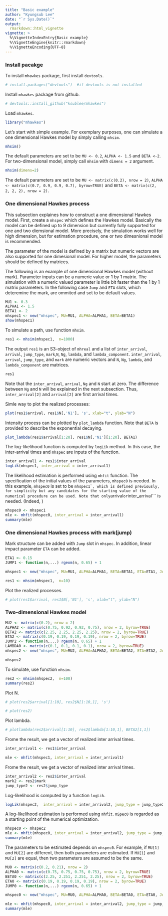 ```yaml
---
title: "Basic example"
author: "Kyungsub Lee"
date: "`r Sys.Date()`"
output: 
  rmarkdown::html_vignette
vignette: >
  %\VignetteIndexEntry{Basic example}
  %\VignetteEngine{knitr::rmarkdown}
  %\VignetteEncoding{UTF-8}
---
```


### Install pacakge

To install ```mhawkes``` package, first install ```devtools```.

```r
# install.packages("devtools")  #if devtools is not installed
```

Install ```mhawkes``` package from github.

```r
# devtools::install_github("ksublee/mhawkes")
```

Load ```mhawkes```.

```r
library("mhawkes")
```

Let's start with simple example.
For exemplary purposes, one can simulate a one dimensional Hawkes model by simply calling ```mhsim```.
```r
mhsim()
```
The default parameters are set to be ```MU <- 0.2```, ```ALPHA <- 1.5``` and ```BETA <-2 ```.
For two-dimensional model, simply call ```mhsim``` with ```dimens = 2``` argument.
```r
mhsim(dimens=2)
```
The default parameters are set to be ```MU <- matrix(c(0.2), nrow = 2)```, ```ALPHA <- matrix(c(0.7, 0.9, 0.9, 0.7), byrow=TRUE)``` and ```BETA <- matrix(c(2, 2, 2, 2), nrow = 2)```.


### One dimensional Hawkes process

This subsection explaines how to construct a one dimensional Hawkes model.
First, create a ```mhspec``` which defines the Hawkes model.
Basically the model can be defined up to 9 dimension
but currently fully supported for one and two diemsional model.
More precisely, the simulation works well for high dimension, 
but for estimation procedure, one or two dimesnional model is recommended.

The parameter of the model is defined by a matrix but numeric vectors are also supported for one dimesional model.
For higher model, the parameters should be defined by matrices.


The following is an example of one dimensional Hawkes model (without mark).
Parameter inputs can be a numeric value or 1 by 1 matrix.
The simulation with a numeric valued parameter is little bit faster than the 1 by 1 matrix parameters.
In the following case ```Jump``` and ```ETA``` slots, which deteremine the mark, are ommited and set to be default values.

```r
MU1 <- 0.3
ALPHA1 <- 1.5
BETA1 <- 2
mhspec1 <- new("mhspec", MU=MU1, ALPHA=ALPHA1, BETA=BETA1)
show(mhspec1)
```

To simulate a path, use function ```mhsim```.

```r
res1 <- mhsim(mhspec1,  n=1000)
```

The output ```res1``` is an S3-object of ```mhreal``` and a list of ```inter_arrival```, ```arrival```, ```jump_type```, ```mark```,```N```, ```Ng```, ```lambda```, and ```lambda_component```.
```inter_arrival```, ```arrival```, ```jump_type```, and ```mark``` are numeric vectors
and ```N```, ```Ng```, ```lambda```, and ```lambda_component``` are matrices.

```r
res1
```

Note that the ```inter_arrival```, ```arrival```, ```Ng``` and ```N``` start at zero.
The difference between ```Ng``` and ```N``` will be explained in the next subsection.
Thus, ```inter_arrival[2]``` and ```arrival[2]``` are first arrival times.


Simle way to plot the realized processes:
```r
plot(res1$arrival, res1$N[,'N1'], 's', xlab="t", ylab="N")
```

Intensity process can be plotted by ```plot_lambda``` function.
Note that ```BETA``` is provided to describe the exponential decaying.

```r
plot_lambda(res1$arrival[1:20], res1$N[,'N1'][1:20], BETA1)
```

The log-likelihood function is computed by ```logLik``` method.
In this case, the inter-arrival times and ```mhspec``` are inputs of the function. 

```r
inter_arrival1 <- res1$inter_arrival
logLik(mhspec1, inter_arrival = inter_arrival1)
```


The likelihood estimation is performed using ```mhfit``` function.
The specification of the initial values of the parameters, ```mhspec0``` is needed.
In this example, ```mhspec0``` is set to be ```mhspec1`, which is defined previously, for simplicity but any candidates for the starting value of the numerical procedure can be used.
Note that only ```arrival``` or ```inter_arrival``` is needed.
(Indeed, )

```r
mhspec0 <- mhspec1
mle <- mhfit(mhspec0, inter_arrival = inter_arrival1)
summary(mle)
```



### One dimensional Hawkes process with mark(jump)

Mark structure can be added with ```Jump``` slot in ```mhspec```.
In addition, linear impact parameter ```ETA``` can be added.

```r
ETA1 <- 0.15
JUMP1 <- function(n,...) rgeom(n, 0.65) + 1

mhspec1 <- new("mhspec", MU=MU1, ALPHA=ALPHA1, BETA=BETA1, ETA=ETA1, Jump =JUMP1)
```
```r
res1 <- mhsim(mhspec1,  n=10)
```


Plot the realized processes.

```r
# plot(res1$arrival, res1$N[,'N1'], 's', xlab="t", ylab="N")
```


### Two-dimensional Hawkes model

```r
MU2 <- matrix(c(0.2), nrow = 2)
ALPHA2 <- matrix(c(0.75, 0.92, 0.92, 0.75), nrow = 2, byrow=TRUE)
BETA2 <- matrix(c(2.25, 2.25, 2.25, 2.25), nrow = 2, byrow=TRUE)
ETA2 <- matrix(c(0.19, 0.19, 0.19, 0.19), nrow = 2, byrow=TRUE)
JUMP2 <- function(n,...) rgeom(n, 0.65) + 1
LAMBDA0 <- matrix(c(0.1, 0.1, 0.1, 0.1), nrow = 2, byrow=TRUE)
mhspec2 <- new("mhspec", MU=MU2, ALPHA=ALPHA2, BETA=BETA2, ETA=ETA2, Jump =JUMP2)
```

```r
mhspec2
```

To simulate, use function ```mhsim```.

```r
res2 <- mhsim(mhspec2,  n=100)
summary(res2)
```

Plot N.

```r
# plot(res2$arrival[1:10], res2$N[1:10,1], 's')
```

```r
# plot(res2)
```


Plot lambda.

```r
# plotlambda(res2$arrival[1:10], res2$lambda[1:10,1], BETA2[1,1])
```

Frome the result, we get a vector of realized inter arrival times.
```r
inter_arrival1 <- res1$inter_arrival
```
```r
mle <- mhfit(mhspec1, inter_arrival = inter_arrival1)
```

Frome the result, we get a vector of realized inter arrival times.
```r
inter_arrival2 <- res2$inter_arrival
mark2 <- res2$mark
jump_type2 <- res2$jump_type
```


Log-likelihood is computed by a function ```logLik```.
```r
logLik(mhspec2,  inter_arrival = inter_arrival2, jump_type = jump_type2, mark = mark2)
```

A log-likelihood estimation is performed using ```mhfit```.
```mSpec0``` is regarded as a starting point of the numerical optimization.

```r
mhspec0 <- mhspec2
mle <- mhfit(mhspec0, inter_arrival = inter_arrival2, jump_type = jump_type2, mark = mark2)
summary(mle)
```

The parameters to be estimated depends on ```mhspec0```.
For example, if ```MU[1]``` and ```MU[2]``` are different, then both parameters are estimated.
If ```MU[1]``` and ```MU[2]``` are equal, then two parameters are assumed to be the same.

```r
MU0 <- matrix(c(0.2, 0.21), nrow = 2)
ALPHA0 <- matrix(c(0.75, 0.75, 0.75, 0.75), nrow = 2, byrow=TRUE)
BETA0 <- matrix(c(2.25, 2.251, 2.251, 2.25), nrow = 2, byrow=TRUE)
ETA0 <- matrix(c(0.19, 0.19, 0.19, 0.19), nrow = 2, byrow=TRUE)
JUMP0 <- function(n,...) rgeom(n, 0.65) + 1

mhspec0 <- new("mhspec", MU=MU0, ALPHA=ALPHA0, BETA=BETA0, ETA=ETA0, Jump =JUMP0)
```


```r

mle <- mhfit(mhspec0, inter_arrival = inter_arrival2, jump_type = jump_type2, mark = mark2)
summary(mle)
```



